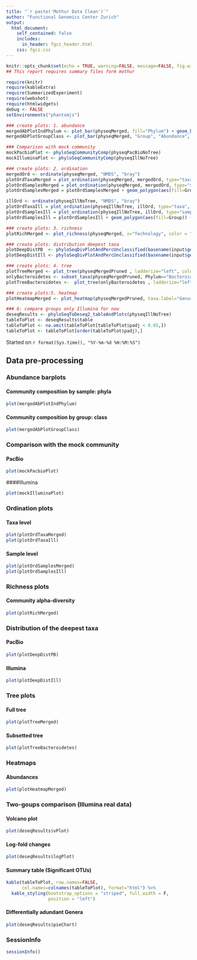 ```yaml
---
title: "`r paste('Mothur Data Clean')`"
author: "Functional Genomics Center Zurich"
output: 
  html_document:
    self_contained: false
    includes:
      in_header: fgcz_header.html
    css: fgcz.css
---
```


```r
knitr::opts_chunk$set(echo = TRUE, warning=FALSE, message=FALSE, fig.width=10, fig.height=7)
## This report requires summary files form mothur

require(knitr)
require(kableExtra)
require(SummarizedExperiment)
require(webshot)
require(htmlwidgets)
debug <- FALSE
setEnvironments("phantomjs")
```

```r
### create plots: 1. abundance
mergedAbPlotIndPhylum <- plot_bar(physeqMerged, fill="Phylum") + geom_bar(aes(color=Phylum, fill=Phylum), stat="identity", position="stack")
mergedAbPlotGroupClass <- plot_bar(physeqMerged, "Group", "Abundance", fill="Class") + geom_bar(aes(color=Class, fill=Class), stat="identity", position="stack")
```

```r
### Comparison with mock community
mockPacbioPlot <- phyloSeqCommunityComp(physeqPacBioNoTree)
mockIlluminaPlot <- phyloSeqCommunityComp(physeqIllNoTree)
```

```r
### create plots: 2. ordination
mergedOrd <- ordinate(physeqMerged, "NMDS", "bray")
plotOrdTaxaMerged = plot_ordination(physeqMerged, mergedOrd, type="taxa", color="Phylum") + facet_wrap(~Phylum, 3) + ggtitle("Taxa ordination, all samples")
plotOrdSamplesMerged = plot_ordination(physeqMerged, mergedOrd, type="samples", color="Group", shape = "Technology") 
plotOrdSamplesMerged = plotOrdSamplesMerged + geom_polygon(aes(fill=Group)) + geom_point(size=3) + ggtitle("Sample ordination, all samples")

illOrd <- ordinate(physeqIllNoTree, "NMDS", "bray")
plotOrdTaxaIll = plot_ordination(physeqIllNoTree, illOrd, type="taxa", color="Phylum") + facet_wrap(~Phylum, 3) + ggtitle("Taxa ordination, only Illumina samples")
plotOrdSamplesIll = plot_ordination(physeqIllNoTree, illOrd, type="samples", color="Group") 
plotOrdSamplesIll = plotOrdSamplesIll + geom_polygon(aes(fill=Group)) + geom_point(size=5) + ggtitle("Sample ordination, only Illumina samples")
```

```r
### create plots: 3. richness 
plotRichMerged <- plot_richness(physeqMerged, x="Technology", color = "Group", measures=c("Chao1", "Shannon"))
```

```r
### create plots: distribution deepest taxa
plotDeepDistPB  <- phyloSeqDivPlotAndPercUnclassified(basename(input$getFullPaths("Taxonomy_pacbio")),"Genus")
plotDeepDistIll <- phyloSeqDivPlotAndPercUnclassified(basename(input$getFullPaths("Taxonomy_Illumina")),"Genus")
```

```r
### create plots: 4. tree
plotTreeMerged <- plot_tree(physeqMergedPruned , ladderize="left", color="Group", shape="Technology")
onlyBacteroidetes <- subset_taxa(physeqMergedPruned, Phylum=="Bacteroidetes")
plotTreeBacteroidetes <-  plot_tree(onlyBacteroidetes , ladderize="left", color="Group", shape="Technology", size = "abundance", label.tips="Genus") + ggtitle("Bacteroidetes-only tree")
```

```r
### create plots:5. heatmap
plotHeatmapMerged <- plot_heatmap(physeqMergedPruned, taxa.label="Genus")
```

```r
### 6: compare groups only Illumina for now
deseqResults <- phyloSeqToDeseq2_tableAndPlots(physeqIllNoTree)
tableToPlot <- deseqResults$table
tableToPlot <- na.omit(tableToPlot[tableToPlot$padj < 0.05,])
tableToPlot <- tableToPlot[order(tableToPlot$padj),]

```

Started on `r format(Sys.time(), "%Y-%m-%d %H:%M:%S")`

## Data pre-processing {.tabset}

### Abundance barplots
#### Community composition by sample: phyla
```r
plot(mergedAbPlotIndPhylum)
```

#### Community composition by group: class
```r
plot(mergedAbPlotGroupClass)
```

### Comparison with the mock community
#### PacBio
```r
plot(mockPacbioPlot)
```

####Illumina
```r
plot(mockIlluminaPlot)
```

### Ordination plots
#### Taxa level
```r
plot(plotOrdTaxaMerged)
plot(plotOrdTaxaIll)
```

#### Sample level
```r
plot(plotOrdSamplesMerged)
plot(plotOrdSamplesIll)

```

### Richness plots
#### Community alpha-diversity
```r
plot(plotRichMerged)
```

### Distribution of the deepest taxa
#### PacBio
```r
plot(plotDeepDistPB)
```

#### Illumina
```r
plot(plotDeepDistIll)
```

### Tree plots
#### Full tree
```r
plot(plotTreeMerged)
```

#### Subsetted tree
```r
plot(plotTreeBacteroidetes)
```

### Heatmaps
#### Abundances
```r
plot(plotHeatmapMerged)
```

### Two-goups comparison (Illumina real data)
#### Volcano plot
```r
plot(deseqResults$vPlot)
```

#### Log-fold changes 
```r
plot(deseqResults$logPlot)
```

#### Summary table (Significant OTUs)
```r
kable(tableToPlot, row.names=FALSE, 
      col.names=colnames(tableToPlot), format="html") %>%
  kable_styling(bootstrap_options = "striped", full_width = F,
                position = "left")
```

#### Differentially adundant Genera 
```r
plot(deseqResults$pieChart)
```

### SessionInfo
```r
sessionInfo()
```
